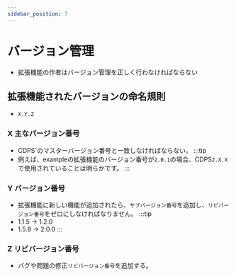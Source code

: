 ```yaml
---
sidebar_position: 7
---
```


# バージョン管理
- 拡張機能の作者はバージョン管理を正しく行わなければならない

## 拡張機能されたバージョンの命名規則
- `X.Y.Z`
### X 主なバージョン番号
- CDPS`のマスターバージョン番号と一致しなければならない。
:::tip
- 例えば、exampleの拡張機能のバージョン番号が`2.0.1`の場合、CDPS`2.X.X`で使用されていることは明らかです。 
:::
### Y バージョン番号
- 拡張機能に新しい機能が追加されたら、`サブバージョン番号`を追加し、`リビバージョン番号`をゼロにしなければなりません。
:::tip
- 1.1.5 -> 1.2.0
- 1.5.8 -> 2.0.0
:::
### Z リビバージョン番号
- バグや問題の修正`リビバージョン番号`を追加する。